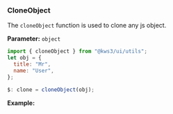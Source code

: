 
<Version />

<Meta of={CloneobjectStories} />

### CloneObject

The `cloneObject` function is used to clone any js object.

**Parameter:**
`object`

```js
import { cloneObject } from "@kws3/ui/utils";
let obj = {
  title: "Mr",
  name: "User",
};

$: clone = cloneObject(obj);
```

**Example:**

<Story of={CloneobjectStories.CloneObject} />
